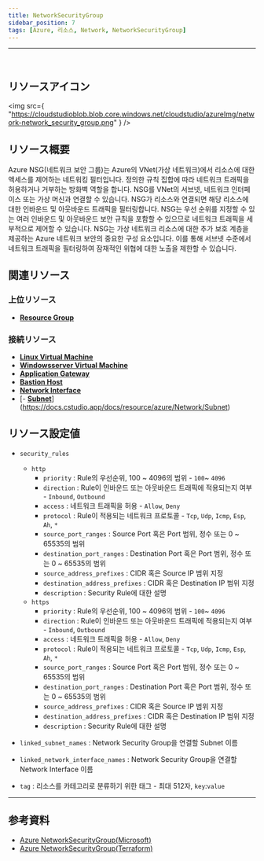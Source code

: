 ```yaml
---
title: NetworkSecurityGroup
sidebar_position: 7
tags: [Azure, 리소스, Network, NetworkSecurityGroup]
---
```


<hr />
<br />

## リソースアイコン

<img
    src={
        "https://cloudstudioblob.blob.core.windows.net/cloudstudio/azureImg/network-network_security_group.png"
    }
/>

## リソース概要

Azure NSG(네트워크 보안 그룹)는 Azure의 VNet(가상 네트워크)에서 리소스에 대한 액세스를 제어하는 ​​네트워킹 필터입니다. 정의한 규칙 집합에 따라 네트워크 트래픽을 허용하거나 거부하는 방화벽 역할을 합니다.
NSG를 VNet의 서브넷, 네트워크 인터페이스 또는 가상 머신과 연결할 수 있습니다. NSG가 리소스와 연결되면 해당 리소스에 대한 인바운드 및 아웃바운드 트래픽을 필터링합니다.
NSG는 우선 순위를 지정할 수 있는 여러 인바운드 및 아웃바운드 보안 규칙을 포함할 수 있으므로 네트워크 트래픽을 세부적으로 제어할 수 있습니다.
NSG는 가상 네트워크 리소스에 대한 추가 보호 계층을 제공하는 Azure 네트워크 보안의 중요한 구성 요소입니다. 이를 통해 서브넷 수준에서 네트워크 트래픽을 필터링하여 잠재적인 위협에 대한 노출을 제한할 수 있습니다.

## 関連リソース

### 上位リソース

-   [**Resource Group**](https://docs.cstudio.app/docs/resource/azure/Base/ResourceGroup)

### 接続リソース

-   [**Linux Virtual Machine**](https://docs.cstudio.app/docs/resource/azure/Compute/LinuxVirtualMachine)
-   [**Windowsserver Virtual Machine**](https://docs.cstudio.app/docs/resource/azure/Compute/WindowsserverVirtualMachine)
-   [**Application Gateway**](https://docs.cstudio.app/docs/resource/azure/Network/ApplicationGateway)
-   [**Bastion Host**](https://docs.cstudio.app/docs/resource/azure/Network/BastionHost)
-   [**Network Interface**](https://docs.cstudio.app/docs/resource/azure/Network/NetworkInterface)
-   [- [**Subnet**](https://docs.cstudio.app/docs/resource/azure/Network/Subnet)](https://docs.cstudio.app/docs/resource/azure/Network/Subnet)

## リソース設定値

-   `security_rules`

    -   `http`
        -   `priority` : Rule의 우선순위, 100 ~ 4096의 범위 - `100`~ `4096`
        -   `direction` : Rule이 인바운드 또는 아웃바운드 트래픽에 적용되는지 여부 - `Inbound`, `Outbound`
        -   `access` : 네트워크 트래픽을 허용 - `Allow`, `Deny`
        -   `protocol` : Rule이 적용되는 네트워크 프로토콜 - `Tcp`, `Udp`, `Icmp`, `Esp`, `Ah`, `*`
        -   `source_port_ranges` : Source Port 혹은 Port 범위, 정수 또는 0 ~ 65535의 범위
        -   `destination_port_ranges` : Destination Port 혹은 Port 범위, 정수 또는 0 ~ 65535의 범위
        -   `source_address_prefixes` : CIDR 혹은 Source IP 범위 지정
        -   `destination_address_prefixes` : CIDR 혹은 Destination IP 범위 지정
        -   `description` : Security Rule에 대한 설명
    -   `https`
        -   `priority` : Rule의 우선순위, 100 ~ 4096의 범위 - `100`~ `4096`
        -   `direction` : Rule이 인바운드 또는 아웃바운드 트래픽에 적용되는지 여부 - `Inbound`, `Outbound`
        -   `access` : 네트워크 트래픽을 허용 - `Allow`, `Deny`
        -   `protocol` : Rule이 적용되는 네트워크 프로토콜 - `Tcp`, `Udp`, `Icmp`, `Esp`, `Ah`, `*`
        -   `source_port_ranges` : Source Port 혹은 Port 범위, 정수 또는 0 ~ 65535의 범위
        -   `destination_port_ranges` : Destination Port 혹은 Port 범위, 정수 또는 0 ~ 65535의 범위
        -   `source_address_prefixes` : CIDR 혹은 Source IP 범위 지정
        -   `destination_address_prefixes` : CIDR 혹은 Destination IP 범위 지정
        -   `description` : Security Rule에 대한 설명

-   `linked_subnet_names` : Network Security Group을 연결할 Subnet 이름

-   `linked_network_interface_names` : Network Security Group을 연결할 Network Interface 이름
-   `tag` : 리소스를 카테고리로 분류하기 위한 태그 - 최대 512자, `key`:`value`

---

## 参考資料

-   [Azure NetworkSecurityGroup(Microsoft)](https://learn.microsoft.com/en-us/azure/virtual-network/network-security-groups-overview)
-   [Azure NetworkSecurityGroup(Terraform)](https://registry.terraform.io/providers/hashicorp/azurerm/latest/docs/resources/network_security_group)
